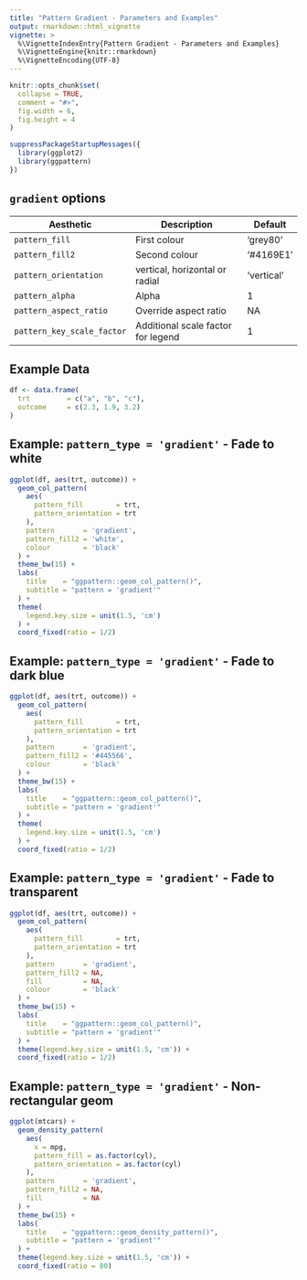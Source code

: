 ```yaml
---
title: "Pattern Gradient - Parameters and Examples"
output: rmarkdown::html_vignette
vignette: >
  %\VignetteIndexEntry{Pattern Gradient - Parameters and Examples}
  %\VignetteEngine{knitr::rmarkdown}
  %\VignetteEncoding{UTF-8}
---
```


```r
knitr::opts_chunk$set(
  collapse = TRUE,
  comment = "#>",
  fig.width = 6,
  fig.height = 4
)
```

```r
suppressPackageStartupMessages({
  library(ggplot2)
  library(ggpattern)
})
```




`gradient` options
------------------------------------------------------------------------------

| Aesthetic                  | Description                        | Default   |
|----------------------------|------------------------------------|-----------|
| `pattern_fill`             | First colour                       | 'grey80'  |
| `pattern_fill2`            | Second colour                      | '#4169E1' |
| `pattern_orientation`      | vertical, horizontal or radial     | 'vertical'|
| `pattern_alpha`            | Alpha                              | 1         |
| `pattern_aspect_ratio`     | Override aspect ratio              | NA        |
| `pattern_key_scale_factor` | Additional scale factor for legend | 1         |



Example Data
------------------------------------------------------------------------------

```r
df <- data.frame(
  trt         = c("a", "b", "c"), 
  outcome     = c(2.3, 1.9, 3.2)
)
```


Example: `pattern_type = 'gradient'` - Fade to white
------------------------------------------------------------------------------

```r
ggplot(df, aes(trt, outcome)) +
  geom_col_pattern(
    aes(
      pattern_fill        = trt,
      pattern_orientation = trt
    ), 
    pattern       = 'gradient', 
    pattern_fill2 = 'white', 
    colour        = 'black'
  ) +
  theme_bw(15) +
  labs(
    title    = "ggpattern::geom_col_pattern()",
    subtitle = "pattern = 'gradient'"
  ) +
  theme(
    legend.key.size = unit(1.5, 'cm')
  ) +
  coord_fixed(ratio = 1/2) 
```


Example: `pattern_type = 'gradient'` - Fade to dark blue
------------------------------------------------------------------------------

```r
ggplot(df, aes(trt, outcome)) +
  geom_col_pattern(
    aes(
      pattern_fill        = trt,
      pattern_orientation = trt
    ), 
    pattern       = 'gradient', 
    pattern_fill2 = '#445566', 
    colour        = 'black'
  ) +
  theme_bw(15) +
  labs(
    title    = "ggpattern::geom_col_pattern()",
    subtitle = "pattern = 'gradient'"
  ) +
  theme(
    legend.key.size = unit(1.5, 'cm')
  ) +
  coord_fixed(ratio = 1/2)
```


Example: `pattern_type = 'gradient'` - Fade to transparent
------------------------------------------------------------------------------

```r
ggplot(df, aes(trt, outcome)) +
  geom_col_pattern(
    aes(
      pattern_fill        = trt,
      pattern_orientation = trt
    ), 
    pattern       = 'gradient', 
    pattern_fill2 = NA, 
    fill          = NA,
    colour        = 'black'
  ) +
  theme_bw(15) +
  labs(
    title    = "ggpattern::geom_col_pattern()",
    subtitle = "pattern = 'gradient'"
  ) +
  theme(legend.key.size = unit(1.5, 'cm')) +
  coord_fixed(ratio = 1/2)
```




Example: `pattern_type = 'gradient'` - Non-rectangular geom
------------------------------------------------------------------------------

```r
ggplot(mtcars) +
  geom_density_pattern(
    aes(
      x = mpg, 
      pattern_fill = as.factor(cyl),
      pattern_orientation = as.factor(cyl)
    ), 
    pattern       = 'gradient',
    pattern_fill2 = NA, 
    fill          = NA
  ) +
  theme_bw(15) +
  labs(
    title    = "ggpattern::geom_density_pattern()",
    subtitle = "pattern = 'gradient'"
  ) +
  theme(legend.key.size = unit(1.5, 'cm')) +
  coord_fixed(ratio = 80)
```
